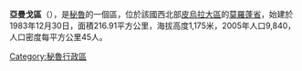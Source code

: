 '''亞曼戈區'''（{{lang-es|Distrito de Yamango}}），是[[秘魯|秘魯]]的一個區，位於該國西北部[[皮烏拉大區|皮烏拉大區]]的[[莫羅蓬省|莫羅蓬省]]，始建於1983年12月30日，面積216.91平方公里，海拔高度1,175米，2005年人口9,840，人口密度每平方公里45人。

{{coord|5.1809|S|79.7507|W|source:wikidata-and-enwiki-cat-tree_region:PE|display=title}}

{{Peru-geo-stub}}
[[Category:秘魯行政區|Category:秘魯行政區]]